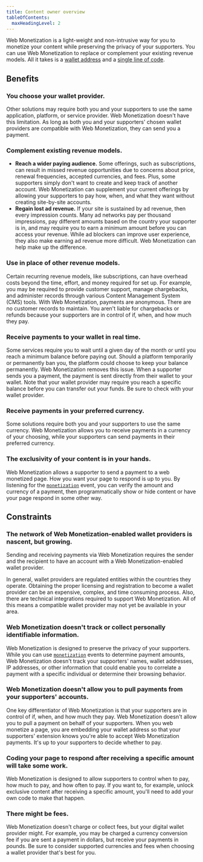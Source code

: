 ```yaml
---
title: Content owner overview
tableOfContents:
  maxHeadingLevel: 2
---
```



Web Monetization is a light-weight and non-intrusive way for you to monetize your content while preserving the privacy of your supporters. You can use Web Monetization to replace or complement your existing revenue models. All it takes is a [wallet address](/wallets) and a [single line of code](/developers/link-element).

## Benefits

### You choose your wallet provider.

Other solutions may require both you and your supporters to use the same application, platform, or service provider. Web Monetization doesn't have this limitation. As long as both you and your supporters' chosen wallet providers are compatible with Web Monetization, they can send you a payment.

### Complement existing revenue models.

- **Reach a wider paying audience.** Some offerings, such as subscriptions, can result in missed revenue opportunities due to concerns about price, renewal frequencies, accepted currencies, and fees. Plus, some supporters simply don't want to create and keep track of another account. Web Monetization can supplement your current offerings by allowing your supporters to pay how, when, and what they want without creating site-by-site accounts.
- **Regain lost ad revenue.** If your site is sustained by ad revenue, then every impression counts. Many ad networks pay per thousand impressions, pay different amounts based on the country your supporter is in, and may require you to earn a minimum amount before you can access your revenue. While ad blockers can improve user experience, they also make earning ad revenue more difficult. Web Monetization can help make up the difference.

### Use in place of other revenue models.

Certain recurring revenue models, like subscriptions, can have overhead costs beyond the time, effort, and money required for set up. For example, you may be required to provide customer support, manage chargebacks, and administer records through various Content Management System (CMS) tools. With Web Monetization, payments are anonymous. There are no customer records to maintain. You aren't liable for chargebacks or refunds because your supporters are in control of if, when, and how much they pay.

### Receive payments to your wallet in real time.

Some services require you to wait until a given day of the month or until you reach a minimum balance before paying out. Should a platform temporarily or permanently ban you, the platform could choose to keep your balance permanently. Web Monetization removes this issue. When a supporter sends you a payment, the payment is sent directly from their wallet to your wallet. Note that your wallet provider may require you reach a specific balance before you can transfer out your funds. Be sure to check with your wallet provider.

### Receive payments in your preferred currency.

Some solutions require both you and your supporters to use the same currency. Web Monetization allows you to receive payments in a currency of your choosing, while your supporters can send payments in their preferred currency.

### The exclusivity of your content is in your hands.

Web Monetization allows a supporter to send a payment to a web monetized page. How you want your page to respond is up to you. By listening for the [`monetization`](/developers/events) event, you can verify the amount and currency of a payment, then programmatically show or hide content or have your page respond in some other way.

## Constraints

### The network of Web Monetization-enabled wallet providers is nascent, but growing.

Sending and receiving payments via Web Monetization requires the sender and the recipient to have an account with a Web Monetization-enabled wallet provider.

In general, wallet providers are regulated entities within the countries they operate. Obtaining the proper licensing and registration to become a wallet provider can be an expensive, complex, and time consuming process. Also, there are technical integrations required to support Web Monetization. All of this means a compatible wallet provider may not yet be available in your area.

### Web Monetization doesn't track or collect personally identifiable information.

Web Monetization is designed to preserve the privacy of your supporters. While you can use [`monetization`](/developers/events) events to determine payment amounts, Web Monetization doesn't track your supporters' names, wallet addresses, IP addresses, or other information that could enable you to correlate a payment with a specific individual or determine their browsing behavior.

### Web Monetization doesn't allow you to pull payments from your supporters' accounts.

One key differentiator of Web Monetization is that your supporters are in control of if, when, and how much they pay. Web Monetization doesn't allow you to pull a payment on behalf of your supporters. When you web monetize a page, you are embedding your wallet address so that your supporters' extension knows you're able to accept Web Monetization payments. It's up to your supporters to decide whether to pay.

### Coding your page to respond after receiving a specific amount will take some work.

Web Monetization is designed to allow supporters to control when to pay, how much to pay, and how often to pay. If you want to, for example, unlock exclusive content after receiving a specific amount, you'll need to add your own code to make that happen.

### There might be fees.

Web Monetization doesn't charge or collect fees, but your digital wallet provider might. For example, you may be charged a currency conversion fee if you are sent a payment in dollars, but receive your payments in pounds. Be sure to consider supported currencies and fees when choosing a wallet provider that's best for you.

